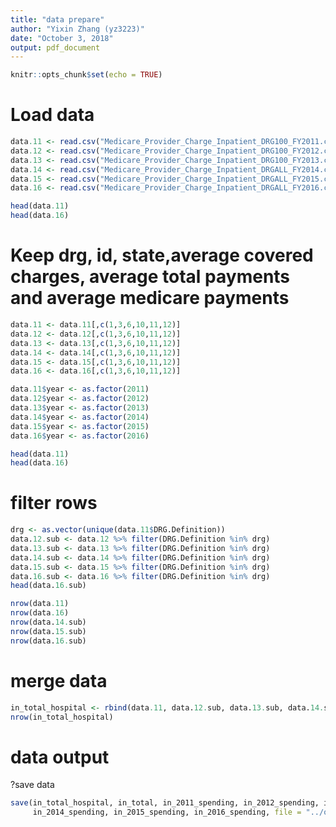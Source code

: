 ```yaml
---
title: "data prepare"
author: "Yixin Zhang (yz3223)"
date: "October 3, 2018"
output: pdf_document
---
```


```r
knitr::opts_chunk$set(echo = TRUE)
```

# Load data
```r
data.11 <- read.csv("Medicare_Provider_Charge_Inpatient_DRG100_FY2011.csv")
data.12 <- read.csv("Medicare_Provider_Charge_Inpatient_DRG100_FY2012.csv")
data.13 <- read.csv("Medicare_Provider_Charge_Inpatient_DRG100_FY2013.csv")
data.14 <- read.csv("Medicare_Provider_Charge_Inpatient_DRGALL_FY2014.csv")
data.15 <- read.csv("Medicare_Provider_Charge_Inpatient_DRGALL_FY2015.csv")
data.16 <- read.csv("Medicare_Provider_Charge_Inpatient_DRGALL_FY2016.csv")
```

```r
head(data.11)
head(data.16)
```
# Keep drg, id, state,average covered charges, average total payments and average medicare payments
```r
data.11 <- data.11[,c(1,3,6,10,11,12)]
data.12 <- data.12[,c(1,3,6,10,11,12)]
data.13 <- data.13[,c(1,3,6,10,11,12)]
data.14 <- data.14[,c(1,3,6,10,11,12)]
data.15 <- data.15[,c(1,3,6,10,11,12)]
data.16 <- data.16[,c(1,3,6,10,11,12)]

data.11$year <- as.factor(2011)
data.12$year <- as.factor(2012)
data.13$year <- as.factor(2013)
data.14$year <- as.factor(2014)
data.15$year <- as.factor(2015)
data.16$year <- as.factor(2016)

head(data.11)
head(data.16)
```

# filter rows
```r
drg <- as.vector(unique(data.11$DRG.Definition))
data.12.sub <- data.12 %>% filter(DRG.Definition %in% drg)
data.13.sub <- data.13 %>% filter(DRG.Definition %in% drg)
data.14.sub <- data.14 %>% filter(DRG.Definition %in% drg)
data.15.sub <- data.15 %>% filter(DRG.Definition %in% drg)
data.16.sub <- data.16 %>% filter(DRG.Definition %in% drg)
head(data.16.sub)

nrow(data.11)
nrow(data.16)
nrow(data.14.sub)
nrow(data.15.sub)
nrow(data.16.sub)
```

# merge data
```r
in_total_hospital <- rbind(data.11, data.12.sub, data.13.sub, data.14.sub, data.15.sub, data.16.sub)
nrow(in_total_hospital)
```

# data output

?save data
```r
save(in_total_hospital, in_total, in_2011_spending, in_2012_spending, in_2013_spending,
     in_2014_spending, in_2015_spending, in_2016_spending, file = "../output/data.RData")
```


